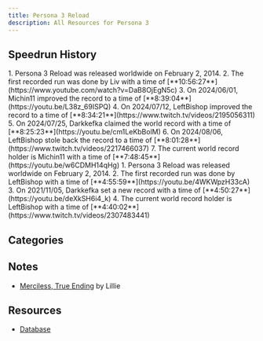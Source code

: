 ```yaml
---
title: Persona 3 Reload
description: All Resources for Persona 3
---
```



<DocsHero 
    content="Persona 3 Reload is the remake of third mainline entry in the persona series. It has way too many versions."
    srcUrl={cover}
    alt="Persona 3 Cover"
/>

<LinkCard title="Leaderboards" href="https://www.speedrun.com/p3r" description="See all the submitted runs on Speedrun.com"/>

## Speedrun History
<Tabs>
    <TabItem label="True Ending, Merciless">
        <Steps>
            1. Persona 3 Reload was released worldwide on February 2, 2014.
            2. The first recorded run was done by Liv with a time of [**10:56:27**](https://www.youtube.com/watch?v=DaB8OjEgN5c)
            3. On 2024/06/01, Michin11 improved the record to a time of [**8:39:04**](https://youtu.be/L38z_69ISPQ)
            4. On 2024/07/12, LeftBishop improved the record to a time of [**8:34:21**](https://www.twitch.tv/videos/2195056311)
            5. On 2024/07/25, Darkkefka claimed the world record with a time of [**8:25:23**](https://youtu.be/cm1LeKbBolM)
            6. On 2024/08/06, LeftBishop stole back the record to a time of [**8:01:28**](https://www.twitch.tv/videos/2217466037)
            7. The current world record holder is Michin11 with a time of [**7:48:45**](https://youtu.be/w6CDMH14qHg)
        </Steps>
    </TabItem>
    <TabItem label="Episode Aigis">
        <Steps>
            1. Persona 3 Reload was released worldwide on February 2, 2014.
            2. The first recorded run was done by LeftBishop with a time of [**4:55:59**](https://youtu.be/4WKWpzH33cA)
            3. On 2021/11/05, Darkkefka set a new record with a time of [**4:50:27**](https://youtu.be/deXkSH6i4_k)
            4. The current world record holder is LeftBishop with a time of [**4:40:02**](https://www.twitch.tv/videos/2307483441)
        </Steps>
    </TabItem>
</Tabs>


## Categories
<CardGrid>
    <Card title="Normal, True Ending"></Card>
    <Card title="Merciless, True Ending"></Card>
</CardGrid>

## Notes
- [Merciless, True Ending](https://docs.google.com/document/d/1JhuJEw0kCfxgY6QAgrLk03qjZVSI5ehW/edit?usp=sharing&ouid=108164904739207636700&rtpof=true&sd=true) by Lillie

## Resources
- [Database](https://docs.google.com/spreadsheets/d/1f4Bhkg0gBqUSm4YR1Bba1JsQn6w6fPDrqBTaWlHla8A/edit#gid=0)
